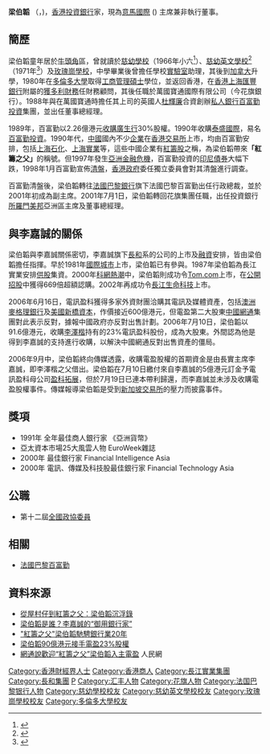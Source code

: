 '''梁伯韜''' （{{lang-en|Francis Leung}}，{{bd|1955年|||}})，[[香港|香港]][[投資銀行|投資銀行]]家，現為[[意馬國際|意馬國際]] ({{sehk2|0585}}) 主席兼非執行董事。

==簡歷==
梁伯韜童年居於[[牛頭角|牛頭角]]區，曾就讀於[[慈幼學校|慈幼學校]]（1966年小六<ref>{{cite news | title=九間學校畢業禮 | url=https://mmis.hkpl.gov.hk/coverpage/-/coverpage/view?_coverpage_WAR_mmisportalportlet_hsf=%E8%A1%9E%E7%90%86%E5%B0%8F%E5%AD%B8&_coverpage_WAR_mmisportalportlet_actual_q=%28%20verbatim_dc.collection%3A%28%22Old%5C%20HK%5C%20Newspapers%22%29%20%29%20AND+%28%20%28%20allTermsMandatory%3A%28true%29%20OR+all_dc.title%3A%28%E8%A1%9E%E7%90%86%E5%B0%8F%E5%AD%B8%29%20OR+all_dc.creator%3A%28%E8%A1%9E%E7%90%86%E5%B0%8F%E5%AD%B8%29%20OR+all_dc.contributor%3A%28%E8%A1%9E%E7%90%86%E5%B0%8F%E5%AD%B8%29%20OR+all_dc.subject%3A%28%E8%A1%9E%E7%90%86%E5%B0%8F%E5%AD%B8%29%20OR+fulltext%3A%28%E8%A1%9E%E7%90%86%E5%B0%8F%E5%AD%B8%29%20OR+all_dc.description%3A%28%E8%A1%9E%E7%90%86%E5%B0%8F%E5%AD%B8%29%20%29%20%29&_coverpage_WAR_mmisportalportlet_sort_field=score&p_r_p_-1078056564_c=QF757YsWv5%2BakvA8rFW5EhB94ah6OMyh&_coverpage_WAR_mmisportalportlet_o=33&_coverpage_WAR_mmisportalportlet_sort_order=desc&_coverpage_WAR_mmisportalportlet_filter=dc.publicationdate_dt%3A%5B1960-01-01T00%3A00%3A00Z+TO+1969-12-31T15%3A59%3A59Z%5D | page=22 | publisher=華僑日報 | date=1966-07-21 | accessdate=2021-10-28 | quote= | archive-date=2021-10-29 | archive-url=https://web.archive.org/web/20211029215751/https://mmis.hkpl.gov.hk/coverpage/-/coverpage/view?_coverpage_WAR_mmisportalportlet_hsf=%E8%A1%9E%E7%90%86%E5%B0%8F%E5%AD%B8&_coverpage_WAR_mmisportalportlet_actual_q=(%20verbatim_dc.collection:(%22Old%5C%20HK%5C%20Newspapers%22)%20)%20AND+(%20(%20allTermsMandatory:(true)%20OR+all_dc.title:(%E8%A1%9E%E7%90%86%E5%B0%8F%E5%AD%B8)%20OR+all_dc.creator:(%E8%A1%9E%E7%90%86%E5%B0%8F%E5%AD%B8)%20OR+all_dc.contributor:(%E8%A1%9E%E7%90%86%E5%B0%8F%E5%AD%B8)%20OR+all_dc.subject:(%E8%A1%9E%E7%90%86%E5%B0%8F%E5%AD%B8)%20OR+fulltext:(%E8%A1%9E%E7%90%86%E5%B0%8F%E5%AD%B8)%20OR+all_dc.description:(%E8%A1%9E%E7%90%86%E5%B0%8F%E5%AD%B8)%20)%20)&_coverpage_WAR_mmisportalportlet_sort_field=score&p_r_p_-1078056564_c=QF757YsWv5%2BakvA8rFW5EhB94ah6OMyh&_coverpage_WAR_mmisportalportlet_o=33&_coverpage_WAR_mmisportalportlet_sort_order=desc&_coverpage_WAR_mmisportalportlet_filter=dc.publicationdate_dt:%5B1960-01-01T00:00:00Z+TO+1969-12-31T15:59:59Z%5D | dead-url=no }}</ref>）、[[慈幼英文學校|慈幼英文學校]]<ref>{{cite web |url=http://www.sesfoundation.com/ssoba/news/bulletin/1996_12.pdf |title=慈訊 |last= |first= |date=1996-9 |website= |publisher=慈幼學校舊同學會編輯委員會 |access-date=2020-12-22 |quote=}}</ref>（1971年<ref>{{cite web |url=http://www.sesfoundation.com/ssoba/news/bulletin/2010_08.pdf |title=慈訊 |last= |first= |date=2010-8 |website= |publisher=慈幼學校舊同學會編輯委員會 |access-date=2020-12-23 |quote=}}</ref>）及[[玫瑰崗學校|玫瑰崗學校]]，中學畢業後曾擔任學校[[實驗室|實驗室]]助理，其後到[[加拿大|加拿大]]升學，1980年在[[多倫多大學|多倫多大學]]取得[[工商管理碩士|工商管理碩士]]學位，並返回香港，在[[香港上海匯豐銀行|香港上海匯豐銀行]]附屬的[[獲多利財務|獲多利財務]]任財務顧問，其後任職於萬國寶通國際有限公司（今花旗銀行）。1988年與在萬國寶通時擔任其上司的英國人[[杜輝廉|杜輝廉]]合資創辦[[私人銀行|私人銀行]][[百富勤投資|百富勤投資]]集團，並出任董事總經理。

1989年，百富勤以2.26億港元[[收購|收購]][[廣生行|廣生行]]30%股權。1990年收購[[泰盛國際|泰盛國際]]，易名[[百富勤投資|百富勤投資]]。1990年代，[[中國|中國]]國內不少[[企業|企業]]在[[香港交易所|香港交易所]]上市，均由百富勤安排，包括[[上海石化|上海石化]]、[[上海實業|上海實業]]等，這些中國企業有[[紅籌股|紅籌股]]之稱，為梁伯韜帶來'''「紅籌之父」'''的稱號。但1997年發生[[亞洲金融危機|亞洲金融危機]]，百富勤投資的[[印尼|印尼]][[債券|債券]]大幅下跌，1998年1月百富勤宣佈[[清盤|清盤]]，[[香港政府|香港政府]]委任獨立委員會對其清盤進行調查。

百富勤清盤後，梁伯韜轉往[[法國巴黎銀行|法國巴黎銀行]]旗下法國巴黎百富勤出任行政總裁，並於2001年初成為副主席。2001年7月1日，梁伯韜轉回花旗集團任職，出任投資銀行[[所羅門美邦|所羅門美邦]]亞洲區主席及董事總經理。

==與李嘉誠的關係==
梁伯韜與李嘉誠關係密切，李嘉誠旗下[[長江實業|長]][[和記黃埔|和]]系的公司的上市及[[融資|融資]]安排，皆由梁伯韜擔任指揮。早於1981年[[國際城市|國際城市]]上市，梁伯韜已有參與。1987年梁伯韜為長江實業安排[[供股|供股]]集資。2000年[[科網熱潮|科網熱潮]]中，梁伯韜則成功令[[Tom.com|Tom.com]]上市，在[[公開招股|公開招股]]中獲得669倍超額認購。2002年再成功令[[長江生命科技|長江生命科技]]上市。

2006年6月16日，電訊盈科獲得多家外資財團洽購其電訊及媒體資產，包括[[澳洲|澳洲]][[麥格理銀行|麥格理銀行]]及[[美國|美國]][[新橋資本|新橋資本]]，作價接近600億港元，但電盈第二大股東[[中國網通|中國網通]]集團對此表示反對，據報中國政府亦反對出售計劃。2006年7月10日，梁伯韜以91.6億港元，收購[[李澤楷|李澤楷]]持有的23%電訊盈科股份，成為大股東。外間認為他是得到李嘉誠的支持進行收購，以解決中國網通反對出售資產的僵局。

2006年9月中，梁伯韜終向傳媒透露，收購電盈股權的首期資金是由長實主席李嘉誠，即李澤楷之父借出。梁伯韜在7月10日繳付來自李嘉誠的5億港元訂金予電訊盈科母公司[[盈科拓展|盈科拓展]]，但於7月19日已連本帶利歸還，而李嘉誠並未涉及收購電盈股權事件。傳媒報導梁伯韜是受到[[新加坡交易所|新加坡交易所]]的壓力而披露事件。

==獎項==
*1991年 全年最佳商人銀行家 《亞洲貨幣》
*亞太資本市場25大風雲人物  EuroWeek雜誌
*2000年 最佳銀行家 Financial Intelligence Asia
*2000年 電訊、傳媒及科技股最佳銀行家 Financial Technology Asia
==公職==
*第十二屆[[全國政協委員|全國政協委員]]

==相關==
* [[法國巴黎百富勤|法國巴黎百富勤]]

==資料來源==
*[https://web.archive.org/web/20070929092701/http://www.singtaonet.com:82/weekly/weekly0601/weekly0601_6/t20060714_278435.html 從屋村仔到紅籌之父：梁伯韜沉浮錄]
*[http://www.chinareviewnews.com/crn-webapp/doc/docDetail.jsp?coluid=10&kindid=262&docid=100170346 梁伯韜是誰？李嘉誠的“御用銀行家”] {{Wayback|url=http://www.chinareviewnews.com/crn-webapp/doc/docDetail.jsp?coluid=10&kindid=262&docid=100170346 |date=20190609132257 }}
*[http://news.xinhuanet.com/stock/2006-07/12/content_4822809.htm "紅籌之父"梁伯韜馳騁銀行業20年] {{Wayback|url=http://news.xinhuanet.com/stock/2006-07/12/content_4822809.htm |date=20070313033853 }}
*[http://news.xinhuanet.com/stock/2006-07/11/content_4818575.htm 梁伯韜90億港元接手電盈23%股權] 
*[http://finance.people.com.cn/BIG5/1039/4581983.html 網通說歡迎“紅籌之父”梁伯韜入主電盈] {{Wayback|url=http://finance.people.com.cn/BIG5/1039/4581983.html |date=20150722010808 }} 人民網

{{DEFAULTSORT:L}}
[[Category:香港財經界人士|Category:香港財經界人士]]
[[Category:香港商人|Category:香港商人]]
[[Category:長江實業集團|Category:長江實業集團]]
[[Category:長和集團|Category:長和集團]]
[[Category:梁姓|P]]
[[Category:汇丰人物|Category:汇丰人物]]
[[Category:花旗人物|Category:花旗人物]]
[[Category:法国巴黎银行人物|Category:法国巴黎银行人物]]
[[Category:慈幼學校校友|Category:慈幼學校校友]]
[[Category:慈幼英文學校校友|Category:慈幼英文學校校友]]
[[Category:玫瑰崗學校校友|Category:玫瑰崗學校校友]]
[[Category:多倫多大學校友|Category:多倫多大學校友]]
